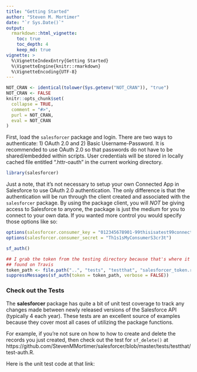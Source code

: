 ```yaml
---
title: "Getting Started"
author: "Steven M. Mortimer"
date: "`r Sys.Date()`"
output:
  rmarkdown::html_vignette:
    toc: true
    toc_depth: 4
    keep_md: true
vignette: >
  %\VignetteIndexEntry{Getting Started}
  %\VignetteEngine{knitr::rmarkdown}
  %\VignetteEncoding{UTF-8}
---
```


```r
NOT_CRAN <- identical(tolower(Sys.getenv("NOT_CRAN")), "true")
NOT_CRAN <- FALSE
knitr::opts_chunk$set(
  collapse = TRUE,
  comment = "#>",
  purl = NOT_CRAN,
  eval = NOT_CRAN
)
```

First, load the `salesforcer` package and login. There are two ways to authenticate: 
1) OAuth 2.0 and 2) Basic Username-Password. It is recommended to use OAuth 2.0 so that 
passwords do not have to be shared/embedded within scripts. User credentials will 
be stored in locally cached file entitled ".httr-oauth" in the current working 
directory.

```r
library(salesforcer)
```

Just a note, that it's not necessary to setup your own Connected App in Salesforce 
to use OAuth 2.0 authentication. The only difference is that the authentication 
will be run through the client created and associated with the `salesforcer` 
package. By using the package client, you will *NOT* be giving access to Salesforce 
to anyone, the package is just the medium for you to connect to your own data. 
If you wanted more control you would specify those options like so: 

```r
options(salesforcer.consumer_key = "012345678901-99thisisatest99connected33app22key")
options(salesforcer.consumer_secret = "Th1s1sMyConsumerS3cr3t")

sf_auth()
```

```r
## I grab the token from the testing directory because that's where it is to be
## found on Travis
token_path <- file.path("..", "tests", "testthat", "salesforcer_token.rds")
suppressMessages(sf_auth(token = token_path, verbose = FALSE))
```

### Check out the Tests

The **salesforcer** package has quite a bit of unit test coverage to track any 
changes made between newly released versions of the Salesforce API (typically 4 each year). 
These tests are an excellent source of examples because they cover most all cases of 
utilizing the package functions. 

For example, if you're not sure on how to how to create and delete the records you just created, then check 
out the test for `sf_delete()` at https://github.com/StevenMMortimer/salesforcer/blob/master/tests/testthat/test-auth.R.

Here is the unit test code at that link:

```r

```
